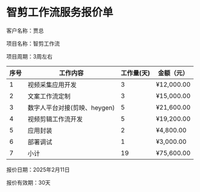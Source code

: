 # 智剪工作流服务报价单

客户名称：贾总

项目名称：智剪工作流

项目周期：3周左右

| 序号 | 工作内容 | 工作量(天) | 金额（元） |
|-----|---------|------------|-----------|
| 1 | 视频采集应用开发 | 3 | ¥12,000.00 |
| 2 | 文案工作流定制 | 3 | ¥15,000.00 |
| 3 | 数字人平台对接(剪映、heygen) | 5 | ¥21,600.00 |
| 4 | 视频剪辑工作流开发 | 5 | ¥19,200.00 |
| 5 | 应用封装 | 2 | ¥4,800.00 |
| 6 | 部署调试 | 1 | ¥3,000.00 |
| 7 | 小计 | 19 | ¥75,600.00 |

报价日期：2025年2月11日

报价有效期：30天
